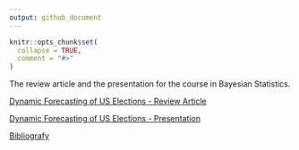 ```yaml
---
output: github_document
---
```


<!-- README.md is generated from README.Rmd. Please edit that file -->
<!-- https://marcozanotti.github.io/election-forecasting-review/ -->

```r
knitr::opts_chunk$set(
  collapse = TRUE,
  comment = "#>"
)
```

The review article and the presentation for the course in Bayesian Statistics.  

[Dynamic Forecasting of US Elections - Review Article](https://marcozanotti.github.io/statistical-modeling-review/review/elecforec_rev.pdf)  

[Dynamic Forecasting of US Elections - Presentation](https://marcozanotti.github.io/statistical-modeling-review/presentation/elecforec_pres.pdf)  

[Bibliografy](https://github.com/marcozanotti/statistical-modeling-review/tree/main/material)  